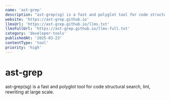 ```yaml
---
name: 'ast-grep'
description: "ast-grep(sg) is a fast and polyglot tool for code structural search, lint,' rewriting at large scale."
website: 'https://ast-grep.github.io'
llmsUrl: 'https://ast-grep.github.io/llms.txt'
llmsFullUrl: 'https://ast-grep.github.io/llms-full.txt'
category: 'developer-tools'
publishedAt: '2025-03-23'
contentType: 'tool'
priority: 'high'
---
```


# ast-grep 

ast-grep(sg) is a fast and polyglot tool for code structural search, lint, rewriting at large scale.
